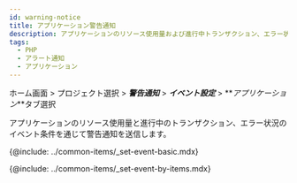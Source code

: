 ```yaml
---
id: warning-notice
title: アプリケーション警告通知
description: アプリケーションのリソース使用量および進行中トランザクション、エラー状況のイベント条件を通じて警告通知を送信します。
tags:
  - PHP
  - アラート通知
  - アプリケーション
---
```


ホーム画面 > プロジェクト選択 > **_警告通知_** > **_イベント設定_** > **_アプリケーション_**タブ選択

アプリケーションのリソース使用量と進行中のトランザクション、エラー状況のイベント条件を通じて警告通知を送信します。

<ImgLang img='set-events-app.png' desc='イベント設定 - アプリケーション' />

{@include: ../common-items/_set-event-basic.mdx}  

{@include: ../common-items/_set-event-by-items.mdx} 
